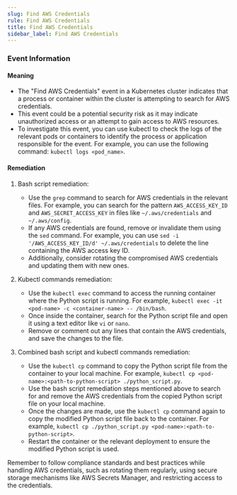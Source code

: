 ```yaml
--- 
slug: Find AWS Credentials
rule: Find AWS Credentials
title: Find AWS Credentials
sidebar_label: Find AWS Credentials
---
```

                   

### Event Information

#### Meaning

- The "Find AWS Credentials" event in a Kubernetes cluster indicates that a process or container within the cluster is attempting to search for AWS credentials.
- This event could be a potential security risk as it may indicate unauthorized access or an attempt to gain access to AWS resources.
- To investigate this event, you can use kubectl to check the logs of the relevant pods or containers to identify the process or application responsible for the event. For example, you can use the following command: `kubectl logs <pod_name>`.

#### Remediation

1. Bash script remediation:
   - Use the `grep` command to search for AWS credentials in the relevant files. For example, you can search for the pattern `AWS_ACCESS_KEY_ID` and `AWS_SECRET_ACCESS_KEY` in files like `~/.aws/credentials` and `~/.aws/config`.
   - If any AWS credentials are found, remove or invalidate them using the `sed` command. For example, you can use `sed -i '/AWS_ACCESS_KEY_ID/d' ~/.aws/credentials` to delete the line containing the AWS access key ID.
   - Additionally, consider rotating the compromised AWS credentials and updating them with new ones.

2. Kubectl commands remediation:
   - Use the `kubectl exec` command to access the running container where the Python script is running. For example, `kubectl exec -it <pod-name> -c <container-name> -- /bin/bash`.
   - Once inside the container, search for the Python script file and open it using a text editor like `vi` or `nano`.
   - Remove or comment out any lines that contain the AWS credentials, and save the changes to the file.

3. Combined bash script and kubectl commands remediation:
   - Use the `kubectl cp` command to copy the Python script file from the container to your local machine. For example, `kubectl cp <pod-name>:<path-to-python-script> ./python_script.py`.
   - Use the bash script remediation steps mentioned above to search for and remove the AWS credentials from the copied Python script file on your local machine.
   - Once the changes are made, use the `kubectl cp` command again to copy the modified Python script file back to the container. For example, `kubectl cp ./python_script.py <pod-name>:<path-to-python-script>`.
   - Restart the container or the relevant deployment to ensure the modified Python script is used.

Remember to follow compliance standards and best practices while handling AWS credentials, such as rotating them regularly, using secure storage mechanisms like AWS Secrets Manager, and restricting access to the credentials.

 